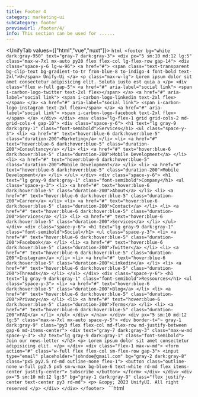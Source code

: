 ```yaml
---
title: Footer 4
category: marketing-ui
subCategory: footer
previewUrl: /footer/4/
info: This section can be used for ......
---
```


<UnifyTab values={["html","vue","nuxt"]}>
    <TabPanel value="html">
    ```html
    <footer bg="white dark:gray-950" text="gray-7 dark:gray-3">
        <div px="5 sm:10 md:12 lg:5" class="max-w-7xl mx-auto py20 flex flex-col lg-flex-row gap-14">
            <div class="space-y-6 lg-w-96">
                <a href="#">
                    <span
                        class="text-transparent bg-clip-text bg-gradient-to-tr from-blue-8 to-indigo-4 font-bold text-2xl">U</span>
                    Unify-Ui
                </a>
                <p class="max-w-lg">
                    Lorem ipsum dolor sit amet consectetur adipisicing elit. Soluta iusto est quia a
                </p>
                <div class="flex w-full gap-5">
                    <a href="#" aria-label="social link">
                        <span i-carbon-logo-twitter text-2xl flex></span>
                    </a>
                    <a href="#" aria-label="social link">
                        <span i-carbon-logo-linkedin text-2xl flex></span>
                    </a>
                    <a href="#" aria-label="social link">
                        <span i-carbon-logo-instagram text-2xl flex></span>
                    </a>
                    <a href="#" aria-label="social link">
                        <span i-carbon-logo-facebook text-2xl flex></span>
                    </a>
                </div>
            </div>
            <nav class="lg-flex-1 grid grid-cols-2 md-grid-cols-4 gap-10">
                <div class="space-y-6">
                    <h1 text="lg gray-9 dark:gray-1" class="font-semibold">Services</h1>
                    <ul class="space-y-3">
                        <li>
                            <a href="#" text="hover:blue-6 dark:hover:blue-5" class="duration-200">Marketing</a>
                        </li>
                        <li>
                            <a href="#"
                                text="hover:blue-6 dark:hover:blue-5" class="duration-200">Consultancy</a>
                        </li>
                        <li>
                            <a href="#" text="hover:blue-6 dark:hover:blue-5" class="duration-200">Mobile
                                Development</a>
                        </li>
                        <li>
                            <a href="#" text="hover:blue-6 dark:hover:blue-5" class="duration-200">Mobile
                                Development</a>
                        </li>
                        <li>
                            <a href="#" text="hover:blue-6 dark:hover:blue-5" class="duration-200">Mobile
                                Development</a>
                        </li>
                    </ul>
                </div>
                <div class="space-y-6">
                    <h1 text="lg gray-9 dark:gray-1" class="font-semibold">Company</h1>
                    <ul class="space-y-3">
                        <li>
                            <a href="#" text="hover:blue-6 dark:hover:blue-5" class="duration-200">About</a>
                        </li>
                        <li>
                            <a href="#" text="hover:blue-6 dark:hover:blue-5" class="duration-200">Carrer</a>
                        </li>
                        <li>
                            <a href="#" text="hover:blue-6 dark:hover:blue-5" class="duration-200">Contact</a>
                        </li>
                        <li>
                            <a href="#" text="hover:blue-6 dark:hover:blue-5" class="duration-200">Services</a>
                        </li>
                        <li>
                            <a href="#" text="hover:blue-6 dark:hover:blue-5" class="duration-200">Services</a>
                        </li>
                    </ul>
                </div>
                <div class="space-y-6">
                    <h1 text="lg gray-9 dark:gray-1" class="font-semibold">Social</h1>
                    <ul class="space-y-3">
                        <li>
                            <a href="#" text="hover:blue-6 dark:hover:blue-5" class="duration-200">Facebook</a>
                        </li>
                        <li>
                            <a href="#" text="hover:blue-6 dark:hover:blue-5" class="duration-200">Twitter</a>
                        </li>
                        <li>
                            <a href="#" text="hover:blue-6 dark:hover:blue-5" class="duration-200">Instagram</a>
                        </li>
                        <li>
                            <a href="#" text="hover:blue-6 dark:hover:blue-5" class="duration-200">Linkedin</a>
                        </li>
                        <li>
                            <a href="#" text="hover:blue-6 dark:hover:blue-5" class="duration-200">Threads</a>
                        </li>
                    </ul>
                </div>
                <div class="space-y-6">
                    <h1 text="lg gray-9 dark:gray-1" class="font-semibold">Ressources</h1>
                    <ul class="space-y-3">
                        <li>
                            <a href="#" text="hover:blue-6 dark:hover:blue-5" class="duration-200">Blog</a>
                        </li>
                        <li>
                            <a href="#" text="hover:blue-6 dark:hover:blue-5" class="duration-200">Privacy</a>
                        </li>
                        <li>
                            <a href="#" text="hover:blue-6 dark:hover:blue-5" class="duration-200">Terms</a>
                        </li>
                        <li>
                            <a href="#" text="hover:blue-6 dark:hover:blue-5" class="duration-200">FAQ</a>
                        </li>
                    </ul>
                </div>
            </nav>
        </div>
        <div px="5 sm:10 md:12 lg:5" class="max-w-7xl mx-auto space-y-5">
            <div border-t="~ gray-1 dark:gray-9"
                class="py3 flex flex-col md-flex-row md-justify-between gap-6 md-items-center">
                <div text="gray-7 dark:gray-3" class="max-w-md space-y-3">
                    <h2 text="lg gray-9 dark:gray-1" class="font-semibold">
                        Join our news-letter
                    </h2>
                    <p>
                        Lorem ipsum dolor sit amet consectetur adipisicing elit.
                    </p>
                </div>
                <div class="flex-1 max-w-md">
                    <form action="#" class="w-full flex flex-col sm-flex-row gap-3">
                        <input type="email" placeholder="johndoe@gmail.com" bg="gray-2 dark:gray-8"
                            class="px5 py2.5 rd-md outline-none flex-1">
                        <button
                            class="outline-none w-full py2.5 px5 sm-w-max bg-blue-6 text-white rd-md flex items-center justify-center">
                            Subscribe
                        </button>
                    </form>
                </div>
            </div>
            <div
                px="5 sm:10 md:12 lg:5" bg="gray-1 dark:gray-9" class="flex justify-center text-center py3 rd-md">
                <p> &copy; 2023 UnifyUI. All right reserved </p>
            </div>
        </div>
    </footer>
    ```
    </TabPanel>
    <TabPanel value="vue">
    ```html
    <script setup>
    const footerLinks = [
    {
        id:1,
        title:"Services",
        items:[
        {
            id:1,
            label:'Marketing',
            link:'#'
        },
        {
            id:2,
            label:'Consultancy',
            link:'#'
        },
        {
            id:3,
            label:'Mobile Development',
            link:'#'
        },
        {
            id:4,
            label:'Mobile Development',
            link:'#'
        },
        ]
    },
    {
        id:2,
        title:"Company",
        items:[
        {
            id:1,
            label:'About',
            link:'#'
        },
        {
            id:2,
            label:'Carrer',
            link:'#'
        },
        {
            id:3,
            label:'Contact',
            link:'#'
        },
        {
            id:4,
            label:'Services',
            link:'#'
        },
        ]
    },
    {
        id:3,
        title:"Social",
        items:[
        {
            id:1,
            label:'Facebook',
            link:'#'
        },
        {
            id:2,
            label:'Twitter',
            link:'#'
        },
        {
            id:3,
            label:'Instagram',
            link:'#'
        },
        {
            id:4,
            label:'Linkedin',
            link:'#'
        },
        ]
    },
    {
        id:4,
        title:"Ressources",
        items:[
        {
            id:1,
            label:'Blog',
            link:'#'
        },
        {
            id:2,
            label:'Privacy',
            link:'#'
        },
        {
            id:3,
            label:'Terms',
            link:'#'
        },
        {
            id:4,
            label:'FAQ',
            link:'#'
        },
        ]
    }
    ]

    </script>
    <template>
        <footer bg="white dark:gray-950" un-text="gray-7 dark:gray-3">
            <div px="5 sm:10 md:12 lg:5" class="max-w-7xl mx-auto py20 flex flex-col lg-flex-row gap-14">
                <div class="space-y-6 lg-w-96">
                    <a href="#">
                        <span
                            class="text-transparent bg-clip-text bg-gradient-to-tr from-blue-8 to-indigo-4 font-bold text-2xl">U</span>
                        Unify-Ui
                    </a>
                    <p class="max-w-lg">
                        Lorem ipsum dolor sit amet consectetur adipisicing elit. Soluta iusto est quia a
                    </p>
                    <div class="flex w-full gap-5">
                        <a href="#" aria-label="social link">
                            <span i-carbon-logo-twitter text-2xl flex></span>
                        </a>
                        <a href="#" aria-label="social link">
                            <span i-carbon-logo-linkedin text-2xl flex></span>
                        </a>
                        <a href="#" aria-label="social link">
                            <span i-carbon-logo-instagram text-2xl flex></span>
                        </a>
                        <a href="#" aria-label="social link">
                            <span i-carbon-logo-facebook text-2xl flex></span>
                        </a>
                    </div>
                </div>
                <nav class="lg-flex-1 grid grid-cols-2 md-grid-cols-4 gap-10">
                    <div v-for="footerItem in footerLinks" :key="footerItem.id" class="space-y-6">
                        <h1 un-text="lg gray-9 dark:gray-1" class="font-semibold">
                            {{ footerItem.title }}
                        </h1>
                        <ul class="space-y-3">
                            <li v-for="item in footerItem.items" :key="item.id">
                                <router-link :to="item.link" un-text="hover:blue-6 dark:hover:blue-5" class="duration-200">
                                    {{ item.label }}
                                </router-link>
                            </li>
                        </ul>
                    </div>
                </nav>
            </div>
            <div px="5 sm:10 md:12 lg:5" class="max-w-7xl mx-auto space-y-5">
                <div border-t="~ gray-1 dark:gray-9"
                    class="py3 flex flex-col md-flex-row md-justify-between gap-6 md-items-center">
                    <div text="gray-7 dark:gray-3" class="max-w-md space-y-3">
                        <h2 text="lg gray-9 dark:gray-1" class="font-semibold">
                            Join our news-letter
                        </h2>
                        <p>
                            Lorem ipsum dolor sit amet consectetur adipisicing elit.
                        </p>
                    </div>
                    <div class="flex-1 max-w-md">
                        <form action="#" class="w-full flex flex-col sm-flex-row gap-3">
                            <input type="email" placeholder="johndoe@gmail.com" bg="gray-2 dark:gray-8"
                                class="px5 py2.5 rd-md outline-none flex-1">
                            <button
                                class="outline-none w-full py2.5 px5 sm-w-max bg-blue-6 text-white rd-md flex items-center justify-center">
                                Subscribe
                            </button>
                        </form>
                    </div>
                </div>
                <div
                    px="5 sm:10 md:12 lg:5" bg="gray-1 dark:gray-9" class="flex justify-center text-center py3 rd-md">
                    <p> &copy; 2023 UnifyUI. All right reserved </p>
                </div>
            </div>
        </footer>
    </template>
    ```
    </TabPanel>
    <TabPanel value="nuxt">
    ```html
    <script setup>
    const footerLinks = [
    {
        id:1,
        title:"Services",
        items:[
        {
            id:1,
            label:'Marketing',
            link:'#'
        },
        {
            id:2,
            label:'Consultancy',
            link:'#'
        },
        {
            id:3,
            label:'Mobile Development',
            link:'#'
        },
        {
            id:4,
            label:'Mobile Development',
            link:'#'
        },
        ]
    },
    {
        id:2,
        title:"Company",
        items:[
        {
            id:1,
            label:'About',
            link:'#'
        },
        {
            id:2,
            label:'Carrer',
            link:'#'
        },
        {
            id:3,
            label:'Contact',
            link:'#'
        },
        {
            id:4,
            label:'Services',
            link:'#'
        },
        ]
    },
    {
        id:3,
        title:"Social",
        items:[
        {
            id:1,
            label:'Facebook',
            link:'#'
        },
        {
            id:2,
            label:'Twitter',
            link:'#'
        },
        {
            id:3,
            label:'Instagram',
            link:'#'
        },
        {
            id:4,
            label:'Linkedin',
            link:'#'
        },
        ]
    },
    {
        id:4,
        title:"Ressources",
        items:[
        {
            id:1,
            label:'Blog',
            link:'#'
        },
        {
            id:2,
            label:'Privacy',
            link:'#'
        },
        {
            id:3,
            label:'Terms',
            link:'#'
        },
        {
            id:4,
            label:'FAQ',
            link:'#'
        },
        ]
    }
    ]
    </script>
    <template>
        <footer bg="white dark:gray-950" un-text="gray-7 dark:gray-3">
            <div px="5 sm:10 md:12 lg:5" class="max-w-7xl mx-auto py20 flex flex-col lg-flex-row gap-14">
                <div class="space-y-6 lg-w-96">
                    <nuxt-link to="#">
                        <span
                            class="text-transparent bg-clip-text bg-gradient-to-tr from-blue-8 to-indigo-4 font-bold text-2xl">U</span>
                        Unify-Ui
                    </nuxt-link>
                    <p class="max-w-lg">
                        Lorem ipsum dolor sit amet consectetur adipisicing elit. Soluta iusto est quia a
                    </p>
                    <div class="flex w-full gap-5">
                        <nuxt-link to="#" aria-label="social link">
                            <span i-carbon-logo-twitter text-2xl flex></span>
                        </nuxt-link>
                        <nuxt-link to="#" aria-label="social link">
                            <span i-carbon-logo-linkedin text-2xl flex></span>
                        </nuxt-link>
                        <nuxt-link to="#" aria-label="social link">
                            <span i-carbon-logo-instagram text-2xl flex></span>
                        </nuxt-link>
                        <nuxt-link to="#" aria-label="social link">
                            <span i-carbon-logo-facebook text-2xl flex></span>
                        </nuxt-link>
                    </div>
                </div>
                <nav class="lg-flex-1 grid grid-cols-2 md-grid-cols-4 gap-10">
                    <div v-for="footerItem in footerLinks" :key="footerItem.id" class="space-y-6">
                        <h1 un-text="lg gray-9 dark:gray-1" class="font-semibold">
                            {{ footerItem.title }}
                        </h1>
                        <ul class="space-y-3">
                            <li v-for="item in footerItem.items" :key="item.id">
                                <nuxt-link :to="item.link" un-text="hover:blue-6 dark:hover:blue-5" class="duration-200">
                                    {{ item.label }}
                                </nuxt-link>
                            </li>
                        </ul>
                    </div>
                </nav>
            </div>
            <div px="5 sm:10 md:12 lg:5" class="max-w-7xl mx-auto space-y-5">
                <div border-t="~ gray-1 dark:gray-9"
                    class="py3 flex flex-col md-flex-row md-justify-between gap-6 md-items-center">
                    <div text="gray-7 dark:gray-3" class="max-w-md space-y-3">
                        <h2 text="lg gray-9 dark:gray-1" class="font-semibold">
                            Join our news-letter
                        </h2>
                        <p>
                            Lorem ipsum dolor sit amet consectetur adipisicing elit.
                        </p>
                    </div>
                    <div class="flex-1 max-w-md">
                        <form action="#" class="w-full flex flex-col sm-flex-row gap-3">
                            <input type="email" placeholder="johndoe@gmail.com" bg="gray-2 dark:gray-8"
                                class="px5 py2.5 rd-md outline-none flex-1">
                            <button
                                class="outline-none w-full py2.5 px5 sm-w-max bg-blue-6 text-white rd-md flex items-center justify-center">
                                Subscribe
                            </button>
                        </form>
                    </div>
                </div>
                <div
                    px="5 sm:10 md:12 lg:5" bg="gray-1 dark:gray-9" class="flex justify-center text-center py3 rd-md">
                    <p> &copy; 2023 UnifyUI. All right reserved </p>
                </div>
            </div>
        </footer>
    </template>
    ```
    </TabPanel>
</UnifyTab>